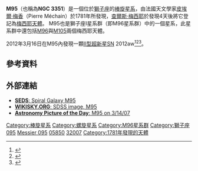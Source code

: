 {{Galaxy
| name = [[梅西耶天體|梅西耶]] 95
| image = [[File:Messier95_spitzer.jpg|350px]]<br /><small>M95. Crdit: [[NOAO|NOAO]]</small>
| epoch = [[J2000|J2000]]
| type = SB(r)b<ref name="ned">{{cite web
  | title=NASA/IPAC Extragalactic Database
  | work=Results for NGC 3351
  | url=http://nedwww.ipac.caltech.edu/
  | accessdate=2006-11-06
  | archive-date=2018-12-25
  | archive-url=https://web.archive.org/web/20181225045153/http://ned.ipac.caltech.edu/
  | dead-url=no
  }}</ref>
| ra = {{RA|10|43|57.7}}<ref name="ned" />
| dec = {{DEC|+11|42|14}}<ref name="ned" />
| dist_ly = 32.6 ± 1.4 [[light-year|Mly]] (10.0 ± 0.4 [[parsec|Mpc]])<ref name="jensenetal2003">
{{cite journal
  | author=Jensen, Joseph B. | author2=Tonry, John L. | author3=Barris, Brian J. | author4=Thompson, Rodger I. | author5=Liu, Michael C. | author6=Rieke, Marcia J. | author7=Ajhar, Edward A. | author8=Blakeslee, John P.
  | displayauthors=4
  | date=2003
  | title=Measuring Distances and Probing the Unresolved Stellar Populations of Galaxies Using Infrared Surface Brightness Fluctuations
  | journal=[[Astrophysical_Journal|Astrophysical Journal]]
  | volume=583  | issue=2  | pages=712–726
  | bibcode=2003ApJ...583..712J
  | doi=10.1086/345430
|arxiv = astro-ph/0210129 }}</ref>
| dist_pc = [[1_E23_m|16.8 ± 1.2]] [[秒差距|Mpc]]
| z = 778 ± 4 [[kilometer|km]]／[[second|s]]<ref name="ned" />
| appmag_v = 11.4<ref name="ned" />
| size_v = 3′.1 × 2′.9<ref name="ned" />
| constellation name = [[獅子座|獅子座]]
| names =[[New_General_Catalogue|NGC]] 3351,<ref name="ned" />
[[Uppsala_General_Catalogue|UGC]] 5850,<ref name="ned" /><br />
[[Principal_Galaxies_Catalogue|PGC]] 32007,<ref name="ned" />
}}
'''M95'''（也稱為'''NGC 3351'''）是一個位於[[獅子座|獅子座]]的[[棒旋星系|棒旋星系]]，由法國天文學家[[皮埃爾·梅香|皮埃爾·梅香]]（Pierre Méchain）於1781年所發現，[[查爾斯·梅西耶|查爾斯·梅西耶]]於發現4天後將它登記為[[梅西耶天體|梅西耶天體]]。
M95也是獅子座I星系群（即M96星系群）中的一個星系，此星系群中還包括[[M96|M96]]與[[M105|M105]]兩個梅西耶天體。

2012年3月16日在M95內發現一顆[[II型超新星|II型超新星]]SN 2012aw<ref name=DeepSkyVideos>{{cite web|title=Deep Sky Videos|url=http://www.youtube.com/user/DeepSkyVideos?feature=watch|accessdate=19 March 2012|archive-date=2019-10-19|archive-url=https://web.archive.org/web/20191019001315/https://www.youtube.com/user/DeepSkyVideos?feature=watch|dead-url=no}}</ref><ref name=BadAstronomyM95>{{cite web|title=Supernova 2012aw: the pictures!|url=http://blogs.discovermagazine.com/badastronomy/2012/03/20/supernova-2012aw-the-pictures/|accessdate=19 March 2012|archive-date=2019-10-20|archive-url=https://web.archive.org/web/20191020161204/http://blogs.discovermagazine.com/badastronomy/2012/03/20/supernova-2012aw-the-pictures/|dead-url=no}}</ref><ref name="IAU Central Bureau for Astronomical Telegrams">{{cite web|title=List of Recent Supernovae|url=http://www.cbat.eps.harvard.edu/lists/RecentSupernovae.html|accessdate=8 April 2012|archive-date=2012-05-11|archive-url=https://web.archive.org/web/20120511103855/http://www.cbat.eps.harvard.edu/lists/RecentSupernovae.html|dead-url=no}}</ref>。

== 參考資料 ==
{{Reflist}}

== 外部連結 ==
* [https://web.archive.org/web/20071217115024/http://www.seds.org/messier/m/m095.html '''SEDS''': Spiral Galaxy M95]
* [http://www.wikisky.org/?object=M95&img_source=SDSS&zoom=10 '''WIKISKY.ORG''': SDSS image, M95] {{Wayback|url=http://www.wikisky.org/?object=M95&img_source=SDSS&zoom=10 |date=20160304215912 }}
* [http://antwrp.gsfc.nasa.gov/apod/ap070314.html '''Astronomy Picture of the Day''': M95 on 3/14/07] {{Wayback|url=http://antwrp.gsfc.nasa.gov/apod/ap070314.html |date=20100624231822 }}

{{梅西耶天体}}

[[Category:棒旋星系|Category:棒旋星系]]
[[Category:螺旋星系|Category:螺旋星系]]
[[Category:M96星系群|Category:M96星系群]]
[[Category:獅子座|Category:獅子座]]
[[Category:梅西耶天體|095]]
[[Category:NGC天體|Messier 095]]
[[Category:UGC天體|05850]]
[[Category:PGC天體|32007]]
[[Category:1781年發現的天體|Category:1781年發現的天體]]